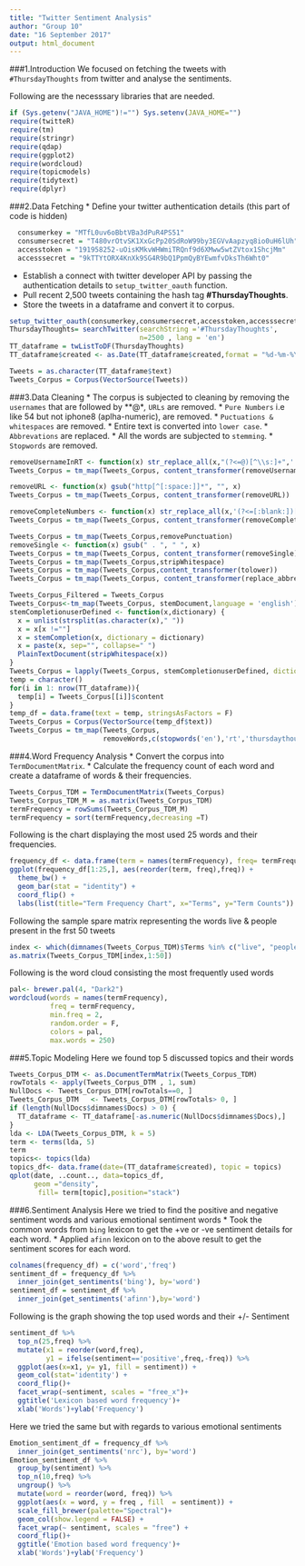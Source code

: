 ```yaml
---
title: "Twitter Sentiment Analysis"
author: "Group 10"
date: "16 September 2017"
output: html_document
---
```


###1.Introduction
We focused on fetching the tweets with `#ThursdayThoughts` from twitter and analyse the sentiments.

Following are the necesssary libraries that are needed.
```r
if (Sys.getenv("JAVA_HOME")!="") Sys.setenv(JAVA_HOME="")
require(twitteR)
require(tm)
require(stringr)
require(qdap)
require(ggplot2)
require(wordcloud)
require(topicmodels)
require(tidytext)
require(dplyr)
```

###2.Data Fetching
* Define your twitter authentication details (this part of code is hidden)
```r
  consumerkey = "MTfL0uv6oBbtVBa3dPuR4PS51"
  consumersecret = "T480vrOtvSK1XxGcPp20SdRoW99by3EGVvAapzyq8io0uH6lUh"
  accesstoken = "191958252-uOisKMkvWHWmiTRQnf9d6XMww5wtZVtox1ShcjMm"
  accesssecret = "9kTTYtORX4KnXk9SG4R9bQ1PpmQyBYEwmfvDksTh6Wht0"
```

* Establish a connect with twitter developer API by passing the authentication details to `setup_twitter_oauth` function.
* Pull recent 2,500 tweets containing the hash tag **#ThursdayThoughts**.
* Store the tweets in a dataframe and convert it to corpus.
```r
setup_twitter_oauth(consumerkey,consumersecret,accesstoken,accesssecret)
ThursdayThoughts= searchTwitter(searchString ='#ThursdayThoughts',
                                n=2500 , lang = 'en') 
TT_dataframe = twListToDF(ThursdayThoughts)
TT_dataframe$created <- as.Date(TT_dataframe$created,format = "%d-%m-%Y %H:%M")

Tweets = as.character(TT_dataframe$text)
Tweets_Corpus = Corpus(VectorSource(Tweets))
```

###3.Data Cleaning
* The corpus is subjected to cleaning by removing the `usernames` that are followed by **@**,
* `URLs` are removed.
* `Pure Numbers` i.e like 54 but not iphone8 (aplha-numeric), are removed.
* `Puctuations & whitespaces` are removed.
* Entire text is converted into `lower case`.
* `Abbrevations` are replaced.
* All the words are subjected to `stemming`.
* `Stopwords` are removed.
```r
removeUsernameInRT <- function(x) str_replace_all(x,"(?<=@)[^\\s:]+",'')
Tweets_Corpus = tm_map(Tweets_Corpus, content_transformer(removeUsernameInRT))

removeURL <- function(x) gsub("http[^[:space:]]*", "", x)
Tweets_Corpus = tm_map(Tweets_Corpus, content_transformer(removeURL))

removeCompleteNumbers <- function(x) str_replace_all(x,'(?<=[:blank:])[0-9]+(?=[:blank:])', '')
Tweets_Corpus = tm_map(Tweets_Corpus, content_transformer(removeCompleteNumbers))

Tweets_Corpus = tm_map(Tweets_Corpus,removePunctuation)
removeSingle <- function(x) gsub(" . ", " ", x)   
Tweets_Corpus = tm_map(Tweets_Corpus, content_transformer(removeSingle))
Tweets_Corpus = tm_map(Tweets_Corpus,stripWhitespace)
Tweets_Corpus = tm_map(Tweets_Corpus,content_transformer(tolower))
Tweets_Corpus = tm_map(Tweets_Corpus, content_transformer(replace_abbreviation))

Tweets_Corpus_Filtered = Tweets_Corpus
Tweets_Corpus<-tm_map(Tweets_Corpus, stemDocument,language = 'english')
stemCompletionuserDefined <- function(x,dictionary) {
  x = unlist(strsplit(as.character(x)," "))
  x = x[x !=""]
  x = stemCompletion(x, dictionary = dictionary)
  x = paste(x, sep="", collapse=" ")
  PlainTextDocument(stripWhitespace(x))
}
Tweets_Corpus = lapply(Tweets_Corpus, stemCompletionuserDefined, dictionary=Tweets_Corpus_Filtered)
temp = character()
for(i in 1: nrow(TT_dataframe)){
  temp[i] = Tweets_Corpus[[i]]$content
}
temp_df = data.frame(text = temp, stringsAsFactors = F)
Tweets_Corpus = Corpus(VectorSource(temp_df$text))
Tweets_Corpus = tm_map(Tweets_Corpus, 
                       removeWords,c(stopwords('en'),'rt','thursdaythoughts','thursdaythought'))
```

###4.Word Frequency Analysis
* Convert the corpus into `TermDocumentMatrix`.
* Calculate the frequency count of each word and create a dataframe of words & their frequencies.
```r
Tweets_Corpus_TDM = TermDocumentMatrix(Tweets_Corpus)
Tweets_Corpus_TDM_M = as.matrix(Tweets_Corpus_TDM)
termFrequency = rowSums(Tweets_Corpus_TDM_M)
termFrequency = sort(termFrequency,decreasing =T)
```

Following is the chart displaying the most used 25 words and their frequencies.
```r
frequency_df <- data.frame(term = names(termFrequency), freq= termFrequency)
ggplot(frequency_df[1:25,], aes(reorder(term, freq),freq)) +
  theme_bw() + 
  geom_bar(stat = "identity") + 
  coord_flip() +
  labs(list(title="Term Frequency Chart", x="Terms", y="Term Counts")) 
```

Following the sample spare matrix representing the words live & people present in the frst 50 tweets
```r
index <- which(dimnames(Tweets_Corpus_TDM)$Terms %in% c("live", "people"))
as.matrix(Tweets_Corpus_TDM[index,1:50])
```

Following is the word cloud consisting the most frequently used words
```r
pal<- brewer.pal(4, "Dark2")
wordcloud(words = names(termFrequency), 
          freq = termFrequency, 
          min.freq = 2, 
          random.order = F, 
          colors = pal, 
          max.words = 250)
```

###5.Topic Modeling 
Here we found top 5 discussed topics and their words
```r
Tweets_Corpus_DTM <- as.DocumentTermMatrix(Tweets_Corpus_TDM)
rowTotals <- apply(Tweets_Corpus_DTM , 1, sum)
NullDocs <- Tweets_Corpus_DTM[rowTotals==0, ]
Tweets_Corpus_DTM   <- Tweets_Corpus_DTM[rowTotals> 0, ]
if (length(NullDocs$dimnames$Docs) > 0) {
  TT_dataframe <- TT_dataframe[-as.numeric(NullDocs$dimnames$Docs),]
}
lda <- LDA(Tweets_Corpus_DTM, k = 5) 
term <- terms(lda, 5) 
term
topics<- topics(lda)
topics_df<- data.frame(date=(TT_dataframe$created), topic = topics)
qplot(date, ..count.., data=topics_df,
      geom ="density",
       fill= term[topic],position="stack")
```

###6.Sentiment Analysis 
Here we tried to find the positive and negative sentiment words and various emotional sentiment words
* Took the common words from `bing` lexicon to get the +ve or -ve sentiment details for each word.
* Applied `afinn` lexicon on to the above result to get the sentiment scores for each word.
```r
colnames(frequency_df) = c('word','freq')
sentiment_df = frequency_df %>% 
  inner_join(get_sentiments('bing'), by='word')
sentiment_df = sentiment_df %>%
  inner_join(get_sentiments('afinn'),by='word') 
```

Following is the graph showing the top used words and their +/- Sentiment
```r
sentiment_df %>%
  top_n(25,freq) %>%
  mutate(x1 = reorder(word,freq),
         y1 = ifelse(sentiment=='positive',freq,-freq)) %>%
  ggplot(aes(x=x1, y= y1, fill = sentiment)) +
  geom_col(stat='identity') +
  coord_flip()+
  facet_wrap(~sentiment, scales = "free_x")+
  ggtitle('Lexicon based word frequency')+
  xlab('Words')+ylab('Frequency')
```

Here we tried the same but with regards to various emotional sentiments
```r
Emotion_sentiment_df = frequency_df %>% 
  inner_join(get_sentiments('nrc'), by='word')
Emotion_sentiment_df %>%
  group_by(sentiment) %>%
  top_n(10,freq) %>%
  ungroup() %>%
  mutate(word = reorder(word, freq)) %>%
  ggplot(aes(x = word, y = freq , fill  = sentiment)) +
  scale_fill_brewer(palette="Spectral")+
  geom_col(show.legend = FALSE) +
  facet_wrap(~ sentiment, scales = "free") +
  coord_flip()+
  ggtitle('Emotion based word frequency')+
  xlab('Words')+ylab('Frequency')
```
